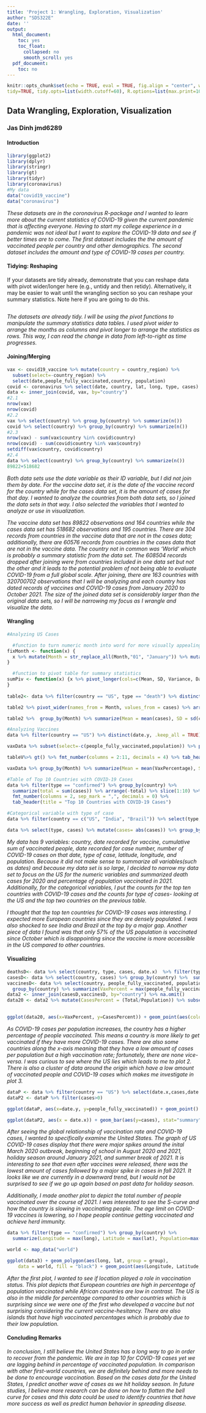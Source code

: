 ```yaml
---
title: 'Project 1: Wrangling, Exploration, Visualization'
author: "SDS322E"
date: ''
output:
  html_document:
    toc: yes
    toc_float:
      collapsed: no
      smooth_scroll: yes
  pdf_document:
    toc: no
---
```


```r
knitr::opts_chunk$set(echo = TRUE, eval = TRUE, fig.align = "center", warning = F, message = F,
tidy=TRUE, tidy.opts=list(width.cutoff=60), R.options=list(max.print=100))
```

## Data Wrangling, Exploration, Visualization

### Jas Dinh jmd6289

#### Introduction 


```R
library(ggplot2)
library(dplyr)
library(stringr)
library(gt)
library(tidyr)
library(coronavirus)
#My data
data("covid19_vaccine")
data("coronavirus")
```

*These datasets are in the coronavirus R-package and I wanted to learn more about the current statistics of COVID-19 given the current pandemic that is affecting everyone. Having to start my college experience in a pandemic was not ideal but I want to explore the COVID-19 data and see if better times are to come. The first dataset includes the the amount of vaccinated people per country and other demographics. The second dataset includes the amount and type of COVID-19 cases per country.*

#### Tidying: Reshaping

If your datasets are tidy already, demonstrate that you can reshape data with pivot wider/longer here (e.g., untidy and then retidy). Alternatively, it may be easier to wait until the wrangling section so you can reshape your summary statistics. Note here if you are going to do this.

```R

```
*The datasets are already tidy. I will be using the pivot functions to manipulate the summary statistics data tables. I used pivot wider to arrange the months as columns and pivot longer to arrange the statistics as rows. This way, I can read the change in data from left-to-right as time progresses.*
    
#### Joining/Merging

```R
vax <- covid19_vaccine %>% mutate(country = country_region) %>% 
  subset(select=-country_region) %>% 
  select(date,people_fully_vaccinated,country, population)
covid <- coronavirus %>% select(date, country, lat, long, type, cases)
data <- inner_join(covid, vax, by="country")
#2.1
nrow(vax)
nrow(covid)
#2.2
vax %>% select(country) %>% group_by(country) %>% summarize(n())
covid %>% select(country) %>% group_by(country) %>% summarize(n())
#2.3
nrow(vax) - sum(vax$country %in% covid$country)
nrow(covid) - sum(covid$country %in% vax$country)
setdiff(vax$country, covid$country)
#2.4
data %>% select(country) %>% group_by(country) %>% summarize(n())
89822+518682
```

*Both data sets use the date variable as their ID variable, but I did not join them by date. For the vaccine data set, it is the date of the vaccine record for the country while for the cases data set, it is the amount of cases for that day. I wanted to analyze the countries from both data sets, so I joined the data sets in that way. I also selected the variables that I wanted to analyze or use in visualization.*

*The vaccine data set has 89822 observations and 164 countries while the cases data set has 518682 observations and 195 countries. There are 304 records from countries in the vaccine data that are not in the cases data; additionally, there are 60576 records from countries in the cases data that are not in the vaccine data. The country not in common was 'World' which is probably a summary statistic from the data set. The 608504 records dropped after joining were from countries included in one data set but not the other and it leads to the potential problem of not being able to evaluate COVID-19 from a full global scale. After joining, there are 163 countries with 320700702 observations that I will be analyzing and each country has dated records of vaccines and COVID-19 cases from January 2020 to October 2021. The size of the joined data set is considerably larger than the original data sets, so I will be narrowing my focus as I wrangle and visualize the data. *

####  Wrangling

```R
#Analyzing US Cases

  #function to turn numeric month into word for more visually appealing tables
fixMonth <- function(x) {
  x %>% mutate(Month = str_replace_all(Month,"01", "January")) %>% mutate(Month = str_replace_all(Month,"02", "February")) %>% mutate(Month = str_replace_all(Month,"03", "March"))%>% mutate(Month = str_replace_all(Month,"04", "April"))%>% mutate(Month = str_replace_all(Month,"05", "May"))%>% mutate(Month = str_replace_all(Month,"06", "June"))%>% mutate(Month = str_replace_all(Month,"07", "July"))%>% mutate(Month = str_replace_all(Month,"08", "August"))%>% mutate(Month = str_replace_all(Month,"09", "September"))%>% mutate(Month = str_replace_all(Month,"10", "October"))%>% mutate(Month = str_replace_all(Month,"11", "November"))%>% mutate(Month = str_replace_all(Month,"12", "December"))
}

  #function to pivot table for summary statistics
sumPiv <- function(x) {x %>% pivot_longer(cols=c(Mean, SD, Variance, Days, Minimum, Maximum), names_to ="Statistics") %>% pivot_wider(names_from= Month, values_from=value)
}
  
table2<- data %>% filter(country == "US", type == "death") %>% distinct(date.x, .keep_all = TRUE) %>% select(date.x, cases) %>% filter(str_detect(date.x, "^2020(.+)")) %>% separate(col="date.x", sep="-", into=c("Year", "Month", "Day")) %>% subset(select=-Year) %>% fixMonth()

table2 %>% pivot_wider(names_from = Month, values_from = cases) %>% arrange(Day) %>% gt() %>% fmt_number(columns = 2:13, sep_mark = ",", decimals = 0) %>% tab_header(title = "2020 US Covid Deaths")

table2 %>%  group_by(Month) %>% summarize(Mean = mean(cases), SD = sd(cases), Variance = var(cases), Days = n(), Minimum = min(cases), Maximum = max(cases)) %>% sumPiv() %>% subset(select=c(Statistics, January, February, March, April, May, June, July, August, September, October, November, December)) %>% gt() %>% fmt_number(columns = 2:13, sep_mark = ",", decimals = 2) %>% tab_header(title = "2020 US Covid Deaths Monthly Statistics")

#Analyzing Vaccines
data %>% filter(country == "US") %>% distinct(date.y, .keep_all = TRUE) %>% select(date.y, people_fully_vaccinated, population) %>% filter(str_detect(date.y, "^2021(.+)")) %>%  separate(col="date.y", sep="-", into=c("Year", "Month", "Day")) %>% subset(select=-Year) %>% fixMonth() %>% group_by(Month) %>% mutate(VaxPercentage = people_fully_vaccinated/population) -> vaxData

vaxData %>% subset(select=-c(people_fully_vaccinated,population)) %>% pivot_wider(names_from= Month, values_from=VaxPercentage) -> tableV

tableV%>% gt() %>% fmt_number(columns = 2:11, decimals = 4) %>% tab_header(title = "2021 US Covid-19 Percentage of Population Vaccinated")

vaxData %>% group_by(Month) %>% summarize(Mean = mean(VaxPercentage), SD = sd(VaxPercentage), Variance = var(VaxPercentage), Days = n(), Minimum = min(VaxPercentage), Maximum = max(VaxPercentage)) %>% sumPiv() %>% subset(select=c(Statistics, January, February, March, April, May, June, July, August, September, October)) %>% gt() %>% fmt_number(columns = 2:11, sep_mark = ",", decimals = 2) %>% tab_header(title = "2021 Percent of US Population Vaccinated Statistics")

#Table of Top 10 Countries with COVID-19 Cases
data %>% filter(type == "confirmed") %>% group_by(country) %>%
  summarize(total = sum(cases)) %>% arrange(-total) %>% slice(1:10) %>% gt() %>% cols_label(total = "Total Cases", country = "Country") %>%
  fmt_number(columns = 2, sep_mark = ",", decimals = 0) %>% 
  tab_header(title = "Top 10 Countries with COVID-19 Cases")

#Categorical variable with type of case
data %>% filter(country == c("US", "India", "Brazil")) %>% select(type, cases, country) %>% group_by(country, type) %>% summarize(total = sum(cases))

data %>% select(type, cases) %>% mutate(cases= abs(cases)) %>% group_by(type) %>% summarize(total = sum(cases)) %>% gt() %>% fmt_number(columns = 2, sep_mark = ",", decimals = 0) %>% tab_header(title = "Global Total of Cases")

```

*My data has 9 variables: country, date recorded for vaccine, cumulative sum of vaccinated people, date recorded for case number, number of COVID-19 cases on that date, type of case, latitude, longitude, and population. Because it did not make sense to summarize all variables(such as dates) and because my data set is so large, I decided to narrow my data set to focus on the US for the numeric variables and summarized death cases for 2020 and percentage of population vaccinated in 2021. Additionally, for the categorical variables, I put the counts for the top ten countries with COVID-19 cases and the counts for type of cases- looking at the US and the top two countries on the previous table.*

*I thought that the top ten countries for COVID-19 cases was interesting. I expected more European countries since they are densely populated. I was also shocked to see India and Brazil at the top by a major gap. Another piece of data I found was that only 57% of the US population is vaccinated since October which is disappointing since the vaccine is more accessible in the US compared to other countries.*


#### Visualizing

```R
deathsD<- data %>% select(country, type, cases, date.x)  %>% filter(type=="death") %>% group_by(country) %>%  summarize(Total =sum(cases))
casesD<- data %>% select(country, cases) %>% group_by(country) %>%  summarize(Total =sum(cases))
vaccinesD<- data %>% select(country, people_fully_vaccinated, population)%>%
  group_by(country) %>% summarize(VaxPercent = max(people_fully_vaccinated/population), Population = max(population)) %>% na.omit()
data2 <- inner_join(casesD,vaccinesD, by="country") %>% na.omit()
data20 <- data2 %>% mutate(CasesPercent = (Total/Population)) %>% subset(select=-c(Total, Population))

                           
ggplot(data20, aes(x=VaxPercent, y=CasesPercent)) + geom_point(aes(color=country))  + geom_smooth(method = "lm") + labs(title="Percent of Population Vaccinated Vs Covid-19 Cases per Population", x="Percentage of Population Vaccinated ", y="COVID-19 Cases per Population") + scale_y_continuous(breaks=seq(0, 100, 10)) + theme_light()+ theme(legend.position = "none")

```

*As COVID-19 cases per population increases, the country has a higher percentage of people vaccinated. This means a country is more likely to get vaccinated if they have more COVID-19 cases. There are also some countries along the x-axis meaning that they have a low amount of cases per population but a high vaccination rate; fortunately, there are none vice-versa. I was curious to see where the US lies which leads to me to plot 2. There is also a cluster of data around the origin which have a low amount of vaccinated people and COVID-19 cases which makes me investigate in plot 3.*

```R
dataP <- data %>% filter(country == "US") %>% select(date.x,cases,date.y,people_fully_vaccinated)
dataP2 <- dataP %>% filter(cases>0)

ggplot(dataP, aes(x=date.y, y=people_fully_vaccinated)) + geom_point() + geom_line(color="red") + scale_y_continuous(labels=scales::number) + labs(title="2021 US Population Vaccinated", x="Month", y="Total Number of People Vaccinated") + theme_gray()

ggplot(dataP2, aes(x = date.x)) + geom_bar(aes(y=cases), stat="summary", fun=mean) + geom_line(aes(y=cases),stat = "summary", fun=mean) + scale_y_continuous(breaks=seq(0, 150000, 25000)) + theme_bw() + labs(title="US COVID-19 Cases", x="Date", y="Number of Cases")
```

*After seeing the global relationship of vaccination rate and COVID-19 cases, I wanted to specifically examine the United States. The graph of US COVID-19 cases display that there were major spikes around the inital March 2020 outbreak, beginning of school in August 2020 and 2021, holiday season around January 2021, and summer break of 2021. It is interesting to see that even after vaccines were released, there was the lowest amount of cases followed by a major spike in cases in fall 2021. It looks like we are currently in a downward trend, but I would not be surprised to see if we go up again based on past data for holiday season.*

*Additionally, I made another plot to depict the total number of people vaccinated over the course of 2021. I was interested to see the S-curve and how the country is slowing in vaccinating people. The age limit on COVID-19 vaccines is lowering, so I hope people continue getting vaccinated and achieve herd immunity.* 

```R
data %>% filter(type == "confirmed") %>% group_by(country) %>%
  summarize(Longitude = max(long), Latitude = max(lat), Population=max(population), Vax=max(people_fully_vaccinated)) %>% na.omit() -> data3

world <- map_data("world")

ggplot(data3) + geom_polygon(aes(long, lat, group = group), 
    data = world, fill = "black") + geom_point(aes(Longitude, Latitude, color = Vax/Population)) + coord_map() +scale_color_gradient(low="yellow", high="green", name= "Percentage of Population \n Vaccinated") + theme_dark() + labs(title="Vaccination Percentages of Countries Around the World", x="Longitude", y="Latitude")

```

*After the first plot, I wanted to see if location played a role in vaccination status. This plot depicts that European countries are high in percentage of population vaccinated while African countries are low in contrast. The US is also in the middle for percentage compared to other countries which is surprising since we were one of the first who developed a vaccine but not surprising considering the current vaccine-hesitancy. There are also islands that have high vaccinated percentages which is probably due to their low population.*

#### Concluding Remarks

*In conclusion, I still believe the United States has a long way to go in order to recover from the pandemic. We are in top 10 for COVID-19 cases yet we are lagging behind in percentage of vaccinated population. In comparison with other first-world countries, we are definitely behind and more needs to be done to encourage vaccination. Based on the cases data for the United States, I predict another wave of cases as we hit holiday season. In future studies, I believe more research can be done on how to flatten the bell curve for cases and this data could be used to identify countries that have more success as well as predict human behavior in spreading disease.*




